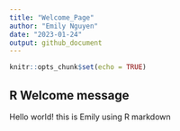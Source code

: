 ```yaml
---
title: "Welcome_Page"
author: "Emily Nguyen"
date: "2023-01-24"
output: github_document
---
```


```r
knitr::opts_chunk$set(echo = TRUE)
```

## R Welcome message

Hello world! this is Emily using R markdown